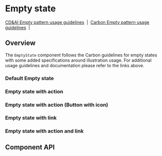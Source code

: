 
# Empty state

[CD&AI Empty pattern usage guidelines](https://pages.github.ibm.com/cdai-design/pal/patterns/empty-state/usage/)
&nbsp;|&nbsp;
[Carbon Empty pattern usage guidelines](https://www.carbondesignsystem.com/patterns/empty-states-pattern/)
&nbsp;|&nbsp;

## Overview

The `EmptyState` component follows the Carbon guidelines for empty states with
some added specifications around illustration usage. For additional usage
guidelines and documentation please refer to the links above.

### Default Empty state

<Preview>
  <Story id="experimental-emptystates-emptystate--default" />
</Preview>

### Empty state with action

<Preview>
  <Story id="experimental-emptystates-emptystate--with-action" />
</Preview>

### Empty state with action (Button with icon)

<Preview>
  <Story id="experimental-emptystates-emptystate--with-action-icon-button" />
</Preview>

### Empty state with link

<Preview>
  <Story id="experimental-emptystates-emptystate--with-link" />
</Preview>

### Empty state with action and link

<Preview>
  <Story id="experimental-emptystates-emptystate--with-action-and-link" />
</Preview>

## Component API

<Props />
